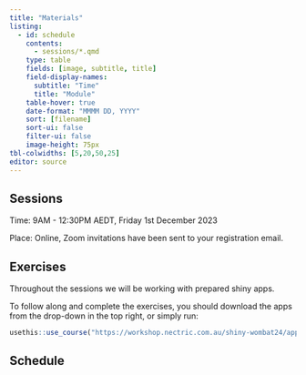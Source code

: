 ```yaml
---
title: "Materials"
listing:
  - id: schedule
    contents:
      - sessions/*.qmd
    type: table
    fields: [image, subtitle, title]
    field-display-names:
      subtitle: "Time"
      title: "Module"
    table-hover: true
    date-format: "MMMM DD, YYYY"
    sort: [filename]
    sort-ui: false
    filter-ui: false
    image-height: 75px
tbl-colwidths: [5,20,50,25]
editor: source
---
```


## Sessions

Time: 9AM - 12:30PM AEDT, Friday 1st December 2023

Place: Online, Zoom invitations have been sent to your registration email.

## Exercises

Throughout the sessions we will be working with prepared shiny apps.

To follow along and complete the exercises, you should download the apps from the drop-down in the top right, or simply run:

```r
usethis::use_course("https://workshop.nectric.com.au/shiny-wombat24/apps.zip")
```

## Schedule

::: {#schedule}
:::

